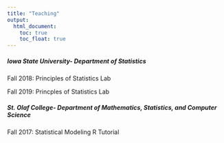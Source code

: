```yaml
---
title: "Teaching"
output:
  html_document:
    toc: true
    toc_float: true
---
```

##### Iowa State University- Department of Statistics

Fall 2018: Principles of Statistics Lab

Fall 2019: Princples of Statistics Lab


##### St. Olaf College- Department of Mathematics, Statistics, and Computer Science

Fall 2017: Statistical Modeling R Tutorial